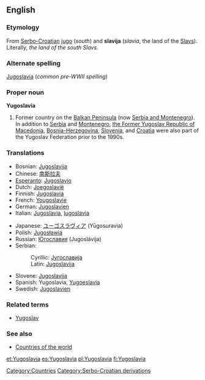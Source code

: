 ==English==
===Etymology===
From [[Serbo-Croatian]] [[jug|jugo]] (''south'') and '''slavija''' (''slavia'', the land of the [[Slavs]]).  Literally, ''the land of the south Slavs''.

===Alternate spelling===
[[Jugoslavia]] (''common pre-WWII spelling'')

===Proper noun===
'''Yugoslavia'''

# Former country on the [[Balkan Peninsula]] (now [[Serbia and Montenegro]]). In addition to [[Serbia]] and [[Montenegro]], [[Macedonia|the Former Yugoslav Republic of Macedonia]], [[Bosnia and Herzegovina|Bosnia-Herzegovina]], [[Slovenia]], and [[Croatia]] were also part of the Yugoslav Federation prior to the 1990s.

===Translations===
{{top}}
*Bosnian: [[Jugoslavija]] {{f}}
*Chinese: [[南斯拉夫]]
*[[Esperanto]]: [[Jugoslavio]]
*Dutch: [[Joegoslavië]]
*Finnish: [[Jugoslavia]]
*French: [[Yougoslavie]] {{f}}
*German: [[Jugoslavien]] {{n}}
*Italian: [[Jugoslavia]], [[Iugoslavia]] {{f}}
{{mid}}
*Japanese: [[ユーゴスラヴィア]] (Yūgosuravia)
*Polish: [[Jugosławia]] {{f}}
*Russian: [[Югославия]] (Jugoslávija) {{f}}
*Serbian:
*:Cyrillic: [[Југославија]] {{f}}
*:Latin: [[Jugoslavija]] {{f}}
*Slovene: [[Jugoslavija]] {{f}}
*Spanish: Yugoslavia, [[Yugoeslavia]] {{f}}
*Swedish: [[Jugoslavien]]
{{bottom}}

===Related terms===
*[[Yugoslav]]

===See also===
*[[Countries of the world]]

[[Category:Countries]]
[[Category:Serbo-Croatian derivations]]

[[et:Yugoslavia]]
[[es:Yugoslavia]]
[[pl:Yugoslavia]]
[[fi:Yugoslavia]]